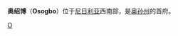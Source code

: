 {{Infobox Settlement
| name = 奥绍博<br/>Osogbo
| image_skyline = Osogbo.jpg
| imagesize = 
| image_caption = 奥绍博  (2015)
| image_flag = 
| image_shield = 
| pushpin_map = Nigeria
| pushpin_label_position = bottom
| subdivision_type = 国家
| subdivision_name = {{NGR}}
| subdivision_type1 = [[尼日利亚行政区划|州]]
| subdivision_name1 = [[奥孙州|奥孙州]]
| subdivision_type2 = 
| subdivision_name2 = 
| elevation_m = 
| elevation_ft = 
| area_total_km2 = 
| population_as_of = 
| population_total = 
| population_density_km2 = 
| timezone = 
| utc_offset = 
| timezone_DST = 
| utc_offset_DST = 
| latd = 7
| latm = 46
| lats = 
| latNS = N
| longd = 4
| longm = 34
| longs = 
| longEW = E
| website =  
}}
'''奥绍博'''（'''Osogbo'''）位于[[尼日利亚|尼日利亚]]西南部，是[[奥孙州|奥孙州]]的首府。

{{Authority control}}
{{Nigeria-stub}}

[[Category:尼日利亚城市|O]]
